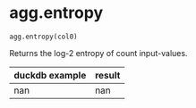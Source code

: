 # agg.entropy { #duckops.agg.entropy }

`agg.entropy(col0)`

Returns the log-2 entropy of count input-values.

| duckdb example | result |
| -------------- | ------ |
| nan | nan |
